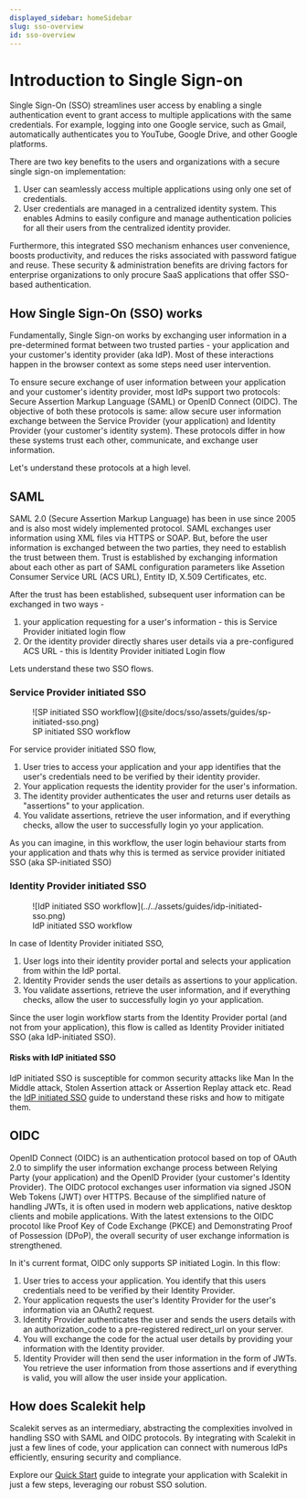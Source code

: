 ```yaml
---
displayed_sidebar: homeSidebar
slug: sso-overview
id: sso-overview
---
```


# Introduction to Single Sign-on

Single Sign-On (SSO) streamlines user access by enabling a single authentication event to grant access to multiple applications with the same credentials. For example, logging into one Google service, such as Gmail, automatically authenticates you to YouTube, Google Drive, and other Google platforms.

There are two key benefits to the users and organizations with a secure single sign-on implementation:

1. User can seamlessly access multiple applications using only one set of credentials.
2. User credentials are managed in a centralized identity system. This enables Admins to easily configure and manage authentication policies for all their users from the centralized identity provider.

Furthermore, this integrated SSO mechanism enhances user convenience, boosts productivity, and reduces the risks associated with password fatigue and reuse. These security & administration benefits are driving factors for enterprise organizations to only procure SaaS applications that offer SSO-based authentication.

## How Single Sign-On (SSO) works

Fundamentally, Single Sign-on works by exchanging user information in a pre-determined format between two trusted parties - your application and your customer's identity provider (aka IdP). Most of these interactions happen in the browser context as some steps need user intervention.

To ensure secure exchange of user information between your application and your customer's identity provider, most IdPs support two protocols: Secure Assertion Markup Language (SAML) or OpenID Connect (OIDC). The objective of both these protocols is same: allow secure user information exchange between the Service Provider (your application) and Identity Provider (your customer's identity system). These protocols differ in how these systems trust each other, communicate, and exchange user information.

Let's understand these protocols at a high level.

## SAML

SAML 2.0 (Secure Assertion Markup Language) has been in use since 2005 and is also most widely implemented protocol. SAML exchanges user information using XML files via HTTPS or SOAP. But, before the user information is exchanged between the two parties, they need to establish the trust between them. Trust is established by exchanging information about each other as part of SAML configuration parameters like Assetion Consumer Service URL (ACS URL), Entity ID, X.509 Certificates, etc.

After the trust has been established, subsequent user information can be exchanged in two ways -

1. your application requesting for a user's information - this is Service Provider initiated login flow
2. Or the identity provider directly shares user details via a pre-configured ACS URL - this is Identity Provider initiated Login flow

Lets understand these two SSO flows.

### Service Provider initiated SSO

<figure>
  ![SP initiated SSO
  workflow](@site/docs/sso/assets/guides/sp-initiated-sso.png)
  <figcaption>SP initiated SSO workflow</figcaption>
</figure>

For service provider initiated SSO flow,

1. User tries to access your application and your app identifies that the user's credentials need to be verified by their identity provider.
2. Your application requests the identity provider for the user's information.
3. The identity provider authenticates the user and returns user details as "assertions" to your application.
4. You validate assertions, retrieve the user information, and if everything checks, allow the user to successfully login yo your application.

As you can imagine, in this workflow, the user login behaviour starts from your application and thats why this is termed as service provider initiated SSO (aka SP-initiated SSO)

### Identity Provider initiated SSO

<figure>
  ![IdP initiated SSO workflow](../../assets/guides/idp-initiated-sso.png)
  <figcaption>IdP initiated SSO workflow</figcaption>
</figure>

In case of Identity Provider initiated SSO,

1. User logs into their identity provider
   portal and selects your application from within the IdP portal.
2. Identity Provider sends the user details as assertions to your application.
3. You validate assertions, retrieve the user information, and if everything checks, allow the user to successfully
   login yo your application.

Since the user login workflow starts from the Identity Provider portal (and not from your application), this flow is called as Identity Provider initiated SSO (aka IdP-initiated SSO).

#### Risks with IdP initiated SSO

IdP initiated SSO is susceptible for common security attacks like Man In the Middle attack, Stolen Assertion attack or Assertion Replay attack etc. Read the [IdP initiated SSO](/sso/guides/setup-sso/implement-idp-initiated-sso) guide to understand these risks and how to mitigate them.

## OIDC

OpenID Connect (OIDC) is an authentication protocol based on top of OAuth 2.0 to simplify the user information exchange process between Relying Party (your application) and the OpenID Provider (your customer's Identity Provider). The OIDC protocol exchanges user information via signed JSON Web Tokens (JWT) over HTTPS. Because of the simplified nature of handling JWTs, it is often used in modern web applications, native desktop clients and mobile applications. With the latest extensions to the OIDC procotol like Proof Key of Code Exchange (PKCE) and Demonstrating Proof of Possession (DPoP), the overall security of user exchange information is strengthened.

In it's current format, OIDC only supports SP initiated Login. In this flow:

1. User tries to access your application. You identify that this users credentials need to be verified by their Identity Provider.
2. Your application requests the user's Identity Provider for the user's information via an OAuth2 request.
3. Identity Provider authenticates the user and sends the users details with an authorization_code to a pre-registered redirect_url on your server.
4. You will exchange the code for the actual user details by providing your information with the Identity provider.
5. Identity Provider will then send the user information in the form of JWTs. You retrieve the user information from those assertions and if everything is valid, you will allow the user inside your application.

## How does Scalekit help

Scalekit serves as an intermediary, abstracting the complexities involved in handling SSO with SAML and OIDC protocols. By integrating with Scalekit in just a few lines of code, your application can connect with numerous IdPs efficiently, ensuring security and compliance.

Explore our [Quick Start](/sso/single-sign-on/quickstart) guide to integrate your application with Scalekit in just a few steps, leveraging our robust SSO solution.
